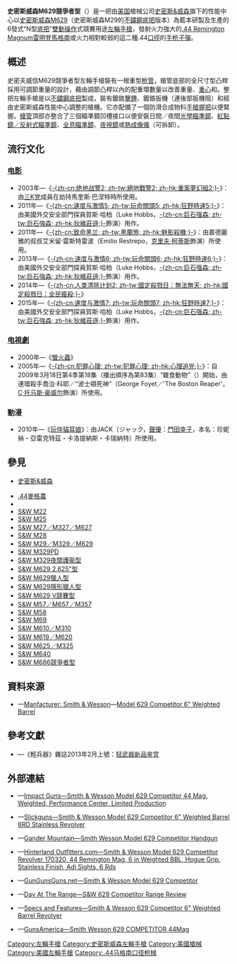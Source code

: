 {{noteTA
|G1=軍事
|G2=長度單位
|G3=Firearms
|1=zh-cn:秘密行动型;zh-tw:隱形獵人型;zh-hk:隱形獵人型;
}}
{{Infobox Weapon
|name= 史密斯威森M629競爭者型<br />{{Lang|en|Smith & Wesson Model 629 Competitor}}
|image= 
|image_size= 300px
|caption= 
|origin= {{flagcountry|United States}}
|type= [[左輪手槍|左輪手槍]]
<!-- 種類選擇 -->
|is_ranged= yes
|is_bladed= 
|is_explosive= 
|is_artillery= 
|is_vehicle= 
|is_missile= 
|is_UK= 
<!-- 服役記錄 -->
|service= 
|used_by= 
|wars= 
<!-- 生產歷史 -->
|designer= [[史密斯&威森|史密斯威森性能中心]]
|design_date= 
|manufacturer= 史密斯威森性能中心
|unit_cost= [[建議售價|建議零售價]]：[[美元|﹩]]1,549.00
|production_date= 
|number= 
|variants= 
<!-- 基本規格 -->
|spec_label= 
|weight= 空槍、沒有瞄準鏡：57.7[[盎司|盎司]]（1,635.77[[克|克]]，3.61[[磅|磅]]）
|length= 285.75[[毫米|毫米]]（11.25[[英寸|英寸]]）
|part_length= 152.4毫米（6英吋）
|width= 
|height= 
|diameter= 
|crew= 
<!-- 投射武器規格 --> 
|cartridge= -{}-
* [[.44麥格農|.44麥格農]]
* {{Link-en|.44特種彈|.44 Special|.44 S&W特種彈}}
|cartridge_weight= 
|caliber= 10.9毫米（.429英吋）
|barrels= 1根，重型，[[槍口|槍口]]裝有[[砲口制動器|制退器]]
|action= <div class="NavFrame collapsed" style="color: black; background-color: #FFFFFF; margin: 0 auto; padding: 0 10px; text-align: left;"><div class="NavHead" style="background-color: #FFFFFF; margin: 0 auto; padding: 0 10px; font-weight:normal;"></div><div class="NavContent" style="background-color: #FFFFFF; margin: 0 auto; padding: 0 10px;">
* [[扳机#双动式|雙動操作扳機]]
* 實心[[机匣|底把]]連可擺出式[[弹巢|弹巢]]
</div>
</div>
|mode= 
|rate= 12—18發／分鐘
|velocity= 448[[米每秒|米／秒]]（1,469.85[[英尺每秒|英尺／秒]]）
|energy= 
|range= 無瞄準鏡：50[[米_(单位)|公尺]]（54.68[[码|码]]，164.04[[英尺|英尺]]）
|max_range= 100公尺（109.36码，328.08英尺）
|feed= 6發彈巢
|sights= <div class="NavFrame collapsed" style="color: black; background-color: #FFFFFF; margin: 0 auto; padding: 0 10px; text-align: left;"><div class="NavHead" style="background-color: #FFFFFF; margin: 0 auto; padding: 0 10px; font-weight:normal;"></div><div class="NavContent" style="background-color: #FFFFFF; margin: 0 auto; padding: 0 10px;">
* [[機械瞄具|機械瞄具]]：缺口式[[照門|照門]]和片狀連紅點[[照準器|準星]]（三點式準星，[[照門|照門]]和[[照準器|準星]]可調節）
* [[槍管|槍管]]頂部整合的[[皮卡汀尼導軌|MIL-STD-1913戰術導軌]]上安裝日間／夜間[[瞄準鏡|光學瞄準鏡]]、[[紅點鏡|紅點鏡／反射式瞄準鏡]]、[[全像武器照準器|全息瞄準鏡]]、[[夜視鏡|夜視鏡]]或[[熱成像儀|熱成像儀]]（可拆卸）
</div>
</div>
<!-- 火炮規格 -->
|breech= 
|recoil= 
|carriage= 
|elevation= 
|traverse= 
<!-- 刃器規格 --> 
|blade_type= 
|hilt_type= 
|sheath_type= 
|head_type= 
|haft_type= 
<!-- 爆炸物內填炸藥規格 --> 
|filling= 
|filling_weight= 
|detonation= 
|yield= 
<!-- 車輛/飛彈 規格 -->
|armour= 
|primary_armament= 
|secondary_arament= 
|engine= 
|engine_power= 
|transmission= 
|payload_capacity= 
|fuel_capacity= 
|pw_ratio= 
|suspension= 
|clearance= 
|vehicle_range= 
|speed= 
|guidance= 
|steering= 
<!-- missiles only -->
|wingspan= 
|propellant= 
|ceiling= 
|altitude= 
|depth= 
|boost= 
|accuracy= 
|launch_platform= 
|transport= 
}}

'''史密斯威森M629競爭者型'''（{{Lang-en|'''Smith & Wesson Model 629 Competitor'''}}）是一把由[[美国|美国]]槍械公司[[史密斯&威森|史密斯&威森]]旗下的性能中心以[[史密斯威森M29左輪手槍|史密斯威森M629]]（史密斯威森M29的[[不鏽鋼|不鏽鋼]][[机匣|底把]]版本）為藍本研製及生產的6發式“N型[[机匣|底把]]”[[扳机#双动式|雙動操作]]式競賽用途[[左輪手槍|左輪手槍]]，發射火力強大的[[.44麥格農|.44 Remington Magnum雷明登馬格南]]或火力相對較弱的{{Link-en|.44特種彈|.44 Special|.44 S&W特種彈}}這二種.44[[口徑|口徑]]的[[手枪|手枪]][[子彈|子彈]]。

== 概述 ==
史密夫威信M629競爭者型左輪手槍裝有一根重型[[枪管|枪管]]，槍管底部的全尺寸型凸桿採用可調節重量的設計，藉由調節凸桿以內的配重環數量以改善重量、[[重心|重心]]和{{Link-en|槍口上揚|Muzzle rise}}。整把左輪手槍是以[[不鏽鋼|不鏽鋼]][[机匣|底把]]製成，裝有鍍鉻[[擊錘|擊錘]]、鍍鉻扳機（連後部扳機阻）和經由史密斯威森性能中心調整的槍機。它亦配備了一個防滑合成物料[[手槍握把|手槍握把]]以便緊握。[[槍管|槍管]]頂部亦整合了三個瞄準鏡凹槽接口以便安裝日間／夜間[[瞄準鏡|光學瞄準鏡]]、[[紅點鏡|紅點鏡／反射式瞄準鏡]]、[[全像武器照準器|全息瞄準鏡]]、[[夜視鏡|夜視鏡]]或[[熱成像儀|熱成像儀]]（可拆卸）。

== 流行文化 ==
=== [[电影|电影]] ===
* 2003年—《[[绝地战警2|-{zh-cn:绝地战警2; zh-tw:絕地戰警2; zh-hk:重案夢幻組2;}-]]》：由[[三K党|三K党]]成員在劫持馬奎斯·巴涅特時所使用。
* 2011年—《[[玩命關頭5|-{zh-cn:速度与激情5; zh-tw:玩命關頭5; zh-hk:狂野時速5;}-]]》：由美國外交安全部門探員賀斯·哈柏（Luke Hobbs，[[巨石強森|-{zh-cn:巨石强森; zh-tw:巨石強森; zh-hk:狄維莊遜;}-]]飾演）用作{{Link-en|配槍|Side arm}}。
* 2011年—《[[黑蘭煞|-{zh-cn:致命黑兰; zh-tw:黑蘭煞; zh-hk:魅影殺機;}-]]》：由嘉德麗雅的叔叔艾米留·雷斯特雷波（Emilio Restrepo，[[克里夫·柯蒂斯|克里夫·柯蒂斯]]飾演）所使用。
* 2013年—《[[玩命關頭6|-{zh-cn:速度与激情6; zh-tw:玩命關頭6; zh-hk:狂野時速6;}-]]》：由美國外交安全部門探員賀斯·哈柏（Luke Hobbs，[[巨石強森|-{zh-cn:巨石强森; zh-tw:巨石強森; zh-hk:狄維莊遜;}-]]飾演）用作{{Link-en|配槍|Side arm}}。
* 2014年—《[[國定殺戮日：無法無天|-{zh-cn:人类清除计划2; zh-tw:國定殺戮日：無法無天; zh-hk:國定殺戮日：全民瘋殺;}-]]》
* 2015年—《[[玩命關頭7|-{zh-cn:速度与激情7; zh-tw:玩命關頭7; zh-hk:狂野時速7;}-]]》：由美國外交安全部門探員賀斯·哈柏（Luke Hobbs，[[巨石強森|-{zh-cn:巨石强森; zh-tw:巨石強森; zh-hk:狄維莊遜;}-]]飾演）用作{{Link-en|配槍|Side arm}}。

=== [[电視劇|电視劇]] ===
* 2000年—《[[螢火蟲_(電視劇)|螢火蟲]]》
* 2005年—《[[犯罪心理|-{zh-cn:犯罪心理; zh-tw:犯罪心理; zh-hk:心理追兇;}-]]》：自2009年3月18日第4季第18集（播出順序為第83集）“雜食動物”（{{Lang-en|Omnivore}}）開始，由連環殺手喬治·科耶／“波士頓死神”（George Foyet／'The Boston Reaper'，[[C·托马斯·豪威尔|C·托马斯·豪威尔]]飾演）所使用。

=== 動漫 ===
* 2010年—《[[玩伴貓耳娘|玩伴貓耳娘]]》：由JACK（ジャック，[[聲優|聲優]]：[[門田幸子|門田幸子]]，本名：珍妮絲・亞雷克特茲・卡洛提納斯・卡瑞納特）所使用。

== 參見 ==
* [[史密斯&威森|史密斯&威森]]
{{refbegin|2}}
* [[.44麥格農|.44麥格農]]
* {{Link-en|.44特種彈|.44 Special}}
* [[史密斯威森M22左輪手槍|S&W M22]]
* [[史密斯威森M25左輪手槍|S&W M25]]
* [[史密斯威森M27左輪手槍|S&W M27／M327／M627]]
* [[史密斯威森M28左輪手槍|S&W M28]]
* [[史密斯威森M29左輪手槍|S&W M29／M329／M629]]
* [[史密斯威森M329PD左輪手槍|S&W M329PD]]
* [[史密斯威森M329夜間護衞型左輪手槍|S&W M329夜間護衞型]]
* [[史密斯威森M629_2.625英吋型左輪手槍|S&W M629 2.625"型]]
* [[史密斯威森M629獵人型左輪手槍|S&W M629獵人型]]
* [[史密斯威森M629隱形獵人型左輪手槍|S&W M629隱形獵人型]]
* [[史密斯威森M629_V競賽型左輪手槍|S&W M629 V競賽型]]
* [[史密斯威森M57左輪手槍|S&W M57／M657／M357]]
* [[史密斯威森M58左輪手槍|S&W M58]]
* [[史密斯威森M69左輪手槍|S&W M69]]
* [[史密斯威森M610左輪手槍|S&W M610／M310]]
* [[史密斯威森M619左輪手槍|S&W M619／M620]]
* [[史密斯威森M625左輪手槍|S&W M625／M325]]
* [[史密斯威森M640左輪手槍|S&W M640]]
* [[史密斯威森M686競爭者型左輪手槍|S&W M686競爭者型]]
{{refend}}

== 資料來源 ==
<div class="references-small">
<references />
* {{en icon}}—[http://www.smith-wesson.com/webapp/wcs/stores/servlet/CustomContentDisplay?langId=-1&storeId=750001&content=11001&catalogId=750051 Manfacturer: Smith & Wesson]{{Wayback|url=http://www.smith-wesson.com/webapp/wcs/stores/servlet/CustomContentDisplay?langId=-1&storeId=750001&content=11001&catalogId=750051 |date=20161011194000 }}—[https://web.archive.org/web/20150615060902/http://www.smith-wesson.com/webapp/wcs/stores/servlet/Product4_750001_750051_766128_-1_775655_757896_757896_ProductDisplayErrorView_Y Model 629 Competitor 6" Weighted Barrel]
</div>

== 參考文獻 ==
* {{zh-hans icon}}—《輕兵器》雜誌2013年2月上號：[http://www.xzbu.com/8/view-3929879.htm 轻武器新品鉴赏]{{Wayback|url=http://www.xzbu.com/8/view-3929879.htm |date=20190518160727 }}

== 外部連結 ==
* {{en icon}}—[http://www.impactguns.com/smith-wesson-model-629-44-mag-weighted-performance-center-limited-production-170320-022188703207.aspx Impact Guns—Smith & Wesson Model 629 Competitor 44 Mag, Weighted, Performance Center, Limited Production]{{Wayback|url=http://www.impactguns.com/smith-wesson-model-629-44-mag-weighted-performance-center-limited-production-170320-022188703207.aspx |date=20170320005324 }}
* {{en icon}}—[https://web.archive.org/web/20150506110819/http://www.slickguns.com/product/smith-wesson-model-629-competitor-6-weighted-barrel-6rd-stainless-revolver-121499-free-shipp Slickguns—Smith & Wesson Model 629 Competitor 6" Weighted Barrel 6RD Stainless Revolver]
* {{en icon}}—[http://www.gandermountain.com/modperl/product/details.cgi?i=721558 Gander Mountain—Smith Wesson Model 629 Competitor Handgun]{{Dead link|date=2019年5月 |bot=InternetArchiveBot |fix-attempted=yes }}
* {{en icon}}—[http://www.hinterlandoutfitters.com/smith-wesson-model-competitor-revolver-170320-remington-weighted-hogue-grip-stainless-finish-sights-p-44438.html Hinterland Outfitters.com—Smith & Wesson Model 629 Competitor Revolver 170320, 44 Remington Mag, 6 in Weighted BBL, Hogue Grip, Stainless Finish, Adj Sights, 6 Rds]{{Wayback|url=http://www.hinterlandoutfitters.com/smith-wesson-model-competitor-revolver-170320-remington-weighted-hogue-grip-stainless-finish-sights-p-44438.html |date=20190517200834 }}
* {{en icon}}—[http://gunsgunsguns.net/smith-wesson-model-629-competitor/ GunGunsGuns.net—Smith & Wesson Model 629 Competitor]{{Wayback|url=http://gunsgunsguns.net/smith-wesson-model-629-competitor/ |date=20200921121937 }}
* {{en icon}}—[http://www.dayattherange.com/?p=3115 Day At The Range—S&W 629 Competitor Range Review]{{Wayback|url=http://www.dayattherange.com/?p=3115 |date=20201107230310 }}
* {{en icon}}—[http://guns.gearsuite.com/l/2171/Smith-And-Wesson-629-Competitor-6-Weighted-Barrel-44-Magnum Specs and Features—Smith & Wesson 629 Competitor 6" Weighted Barrel Revolver]{{dead link|date=2017年12月 |bot=InternetArchiveBot |fix-attempted=yes }}
* {{en icon}}—[http://www.gunsamerica.com/953390764/Smith-Wesson-629-COMPETITOR-44Mag.htm GunsAmerica—Smith Wesson 629 COMPETITOR 44Mag]{{Wayback|url=http://www.gunsamerica.com/953390764/Smith-Wesson-629-COMPETITOR-44Mag.htm |date=20190517221602 }}

{{史密斯威森公司}}

{{DEFAULTSORT:Smith & Wesson Model 629 Competitor}}
[[Category:左輪手槍|Category:左輪手槍]]
[[Category:史密斯威森左輪手槍|Category:史密斯威森左輪手槍]]
[[Category:美國槍械|Category:美國槍械]]
[[Category:美國左輪手槍|Category:美國左輪手槍]]
[[Category:.44马格南口径枪械|Category:.44马格南口径枪械]]